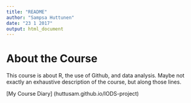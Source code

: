 ```yaml
---
title: "README"
author: "Sampsa Huttunen"
date: "23 1 2017"
output: html_document
---
```


# About the Course

This course is about R, the use of Github, and data analysis. Maybe not exactly an exhaustive description of the course, but along those lines.  

[My Course Diary] (huttusam.github.io/IODS-project)
